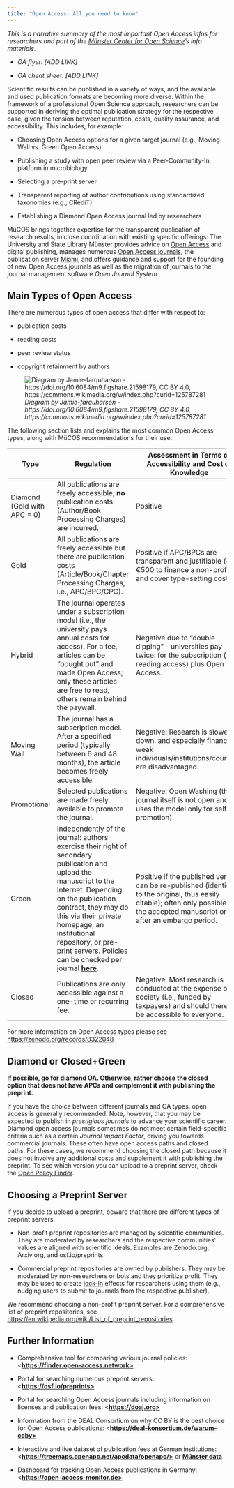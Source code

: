 ```yaml
---
title: "Open Access: All you need to know"
---
```


::: callout-tip
*This is a narrative summary of the most important Open Access infos for researchers and part of the [Münster Center for Open Science](https://www.uni-muenster.de/MueCOS/en/index.html)'s info materials.*

-   *OA flyer: \[ADD LINK\]*

-   *OA cheat sheet: \[ADD LINK\]*
:::

Scientific results can be published in a variety of ways, and the available and used publication formats are becoming more diverse. Within the framework of a professional Open Science approach, researchers can be supported in deriving the optimal publication strategy for the respective case, given the tension between reputation, costs, quality assurance, and accessibility. This includes, for example:

-   Choosing Open Access options for a given target journal (e.g., Moving Wall vs. Green Open Access)

-   Publishing a study with open peer review via a Peer-Community-In platform in microbiology

-   Selecting a pre-print server

-   Transparent reporting of author contributions using standardized taxonomies (e.g., CRediT)

-   Establishing a Diamond Open Access journal led by researchers

MüCOS brings together expertise for the transparent publication of research results, in close coordination with existing specific offerings: The University and State Library Münster provides advice on [Open Access](https://www.uni-muenster.de/Publizieren/en/open-access/index.html) and digital publishing, manages numerous [Open Access journals](https://www.uni-muenster.de/Ejournals/), the publication server [Miami](https://miami.uni-muenster.de), and offers guidance and support for the founding of new Open Access journals as well as the migration of journals to the journal management software *Open Journal System*.

## **Main Types of Open Access**

::: callout-tip
There are numerous types of open access that differ with respect to:

-   publication costs

-   reading costs

-   peer review status

-   copyright retainment by authors

![*Diagram by Jamie-farquharson - https://doi.org/10.6084/m9.figshare.21598179, CC BY 4.0, https://commons.wikimedia.org/w/index.php?curid=125787281*](https://upload.wikimedia.org/wikipedia/commons/thumb/3/3d/Open_Access_colours_Venn.svg/960px-Open_Access_colours_Venn.svg.png?20240822231754)
:::

The following section lists and explains the most common Open Access types, along with MüCOS recommendations for their use.

| **Type** | **Regulation** | **Assessment in Terms of Accessibility and Cost of Knowledge** |
|----|----|----|
| Diamond (Gold with APC = 0) | All publications are freely accessible; **no** publication costs (Author/Book Processing Charges) are incurred. | Positive |
| Gold | All publications are freely accessible but there are publication costs (Article/Book/Chapter Processing Charges, i.e., APC/BPC/CPC). | Positive if APC/BPCs are transparent and justifiable (e.g., €500 to finance a non-profit and cover type-setting costs). |
| Hybrid | The journal operates under a subscription model (i.e., the university pays annual costs for access). For a fee, articles can be “bought out” and made Open Access; only these articles are free to read, others remain behind the paywall. | Negative due to "double dipping" – universities pay twice: for the subscription (= reading access) plus Open Access. |
| Moving Wall | The journal has a subscription model. After a specified period (typically between 6 and 48 months), the article becomes freely accessible. | Negative: Research is slowed down, and especially financially weak individuals/institutions/countries are disadvantaged. |
| Promotional | Selected publications are made freely available to promote the journal. | Negative: Open Washing (the journal itself is not open and uses the model only for self-promotion). |
| Green | Independently of the journal: authors exercise their right of secondary publication and upload the manuscript to the Internet. Depending on the publication contract, they may do this via their private homepage, an institutional repository, or pre-print servers. Policies can be checked per journal [**here**](https://v2.sherpa.ac.uk/romeo/search.html). | Positive if the published version can be re-published (identical to the original, thus easily citable); often only possible for the accepted manuscript or after an embargo period. |
| Closed | Publications are only accessible against a one-time or recurring fee. | Negative: Most research is conducted at the expense of society (i.e., funded by taxpayers) and should therefore be accessible to everyone. |

For more information on Open Access types please see <https://zenodo.org/records/8322048>

## Diamond or Closed+Green

::: callout-tip
**If possible, go for diamond OA. Otherwise, rather choose the closed option that does not have APCs and complement it with publishing the preprint.**
:::

If you have the choice between different journals and OA types, open access is generally recommended. Note, however, that you may be expected to publish in *prestigious journals* to advance your scientific career. Diamond open access journals sometimes do not meet certain field-specific criteria such as a certain *Journal Impact Factor*, driving you towards commercial journals. These often have open access paths and closed paths. For these cases, we recommend choosing the closed path because it does not involve any additional costs and supplement it with publishing the preprint. To see which version you can upload to a preprint server, check the [Open Policy Finder](openpolicyfinder.jisc.ac.uk).

## **Choosing a Preprint Server**

If you decide to upload a preprint, beware that there are different types of preprint servers.

-   Non-profit preprint repositories are managed by scientific communities. They are moderated by researchers and the respective communities' values are aligned with scientific ideals. Examples are Zenodo.org, Arxiv.org, and osf.io/preprints.

-   Commercial preprint repositories are owned by publishers. They may be moderated by non-researchers or bots and they prioritize profit. They may be used to create [lock-in](https://en.wikipedia.org/wiki/Vendor_lock-in) effects for researchers using them (e.g., nudging users to submit to journals from the respective publisher).

We recommend choosing a non-profit preprint server. For a comprehensive list of preprint repositories, see <https://en.wikipedia.org/wiki/List_of_preprint_repositories>.

## **Further Information**

-   Comprehensive tool for comparing various journal policies: \<[**https://finder.open-access.network\>**](https://finder.open-access.network/)

-   Portal for searching numerous preprint servers: \<[**https://osf.io/preprints\>**](https://osf.io/preprints)

-   Portal for searching Open Access journals including information on licenses and publication fees: \<[**https://doaj.org\>**](https://doaj.org/)

-   Information from the DEAL Consortium on why CC BY is the best choice for Open Access publications: \<[**https://deal-konsortium.de/warum-ccby\>**](https://deal-konsortium.de/warum-ccby)

-   Interactive and live dataset of publication fees at German institutions: \<[**https://treemaps.openapc.net/apcdata/openapc/\>**](https://treemaps.openapc.net/apcdata/openapc/) or [**Münster data**](https://treemaps.openapc.net/apcdata/muenster-u/)

-   Dashboard for tracking Open Access publications in Germany: \<[**https://open-access-monitor.de\>**](https://open-access-monitor.de/)
